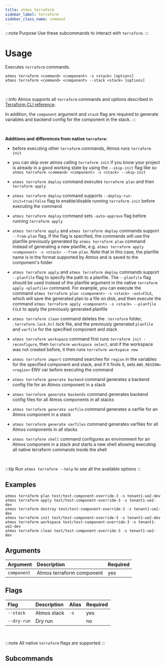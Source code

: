 ```yaml
---
title: atmos terraform
sidebar_label: terraform
sidebar_class_name: command
---
```










:::note Purpose
Use these subcommands to interact with `terraform`.
:::


# Usage

Executes `terraform` commands.

```shell
atmos terraform <command> <component> -s <stack> [options]
atmos terraform <command> <component> --stack <stack> [options]
```

<br/>

:::info
Atmos supports all `terraform` commands and options described in [Terraform CLI reference](https://www.terraform.io/cli/commands).

In addition, the `component` argument and `stack` flag are required to generate variables and backend config for the component in the stack.
:::

<br/>

**Additions and differences from native `terraform`:**

- before executing other `terraform` commands, Atmos runs `terraform init`

- you can skip over atmos calling `terraform init` if you know your project is already in a good working state by using the `--skip-init` flag like
so `atmos terraform <command> <component> -s <stack> --skip-init`

- `atmos terraform deploy` command executes `terraform plan` and then `terraform apply`

- `atmos terraform deploy` command supports `--deploy-run-init=true|false` flag to enable/disable running `terraform init` before executing the
command

- `atmos terraform deploy` command sets `-auto-approve` flag before running `terraform apply`

- `atmos terraform apply` and `atmos terraform deploy` commands support `--from-plan` flag. If the flag is specified, the commands will use
the planfile previously generated by `atmos terraform plan` command instead of generating a new planfile,
e.g. `atmos terraform apply <component> -s <stack> --from-plan`. Note that in this case, the planfile name is in the format supported by Atmos and
is saved to the component's folder

- `atmos terraform apply` and `atmos terraform deploy` commands support `--planfile` flag to specify the path to a planfile.
The `--planfile` flag should be used instead of the planfile
argument in the native `terraform apply <planfile>` command. For example, you can execute the command
`atmos terraform plan <component> -s <stack> -out=FILE`, which will save the generated plan to a file on disk,
and then execute the command `atmos terraform apply <component> -s <stack> --planfile FILE` to apply the previously generated planfile

- `atmos terraform clean` command deletes the `.terraform` folder, `.terraform.lock.hcl` lock file, and the previously generated `planfile`
and `varfile` for the specified component and stack

- `atmos terraform workspace` command first runs `terraform init -reconfigure`, then `terraform workspace select`, and if the workspace was not
created before, it then runs `terraform workspace new`

- `atmos terraform import` command searches for `region` in the variables for the specified component and stack, and if it finds it,
sets `AWS_REGION=<region>` ENV var before executing the command

- `atmos terraform generate backend` command generates a backend config file for an Atmos component in a stack

- `atmos terraform generate backends` command generates backend config files for all Atmos components in all stacks

- `atmos terraform generate varfile` command generates a varfile for an Atmos component in a stack

- `atmos terraform generate varfiles` command generates varfiles for all Atmos components in all stacks

- `atmos terraform shell` command configures an environment for an Atmos component in a stack and starts a new shell allowing executing all native
terraform commands inside the shell

<br/>

:::tip
Run `atmos terraform --help` to see all the available options
:::

## Examples

```shell
atmos terraform plan test/test-component-override-3 -s tenant1-ue2-dev
atmos terraform apply test/test-component-override-3 -s tenant1-ue2-dev
atmos terraform destroy test/test-component-override-3 -s tenant1-ue2-dev
atmos terraform init test/test-component-override-3 -s tenant1-ue2-dev
atmos terraform workspace test/test-component-override-3 -s tenant1-ue2-dev
atmos terraform clean test/test-component-override-3 -s tenant1-ue2-dev
```

## Arguments

| Argument     | Description                 | Required |
|:-------------|:----------------------------|:---------|
| `component`  | Atmos terraform component   | yes      |

## Flags

| Flag        | Description   | Alias | Required |
|:------------|:--------------|:------|:---------|
| `--stack`   | Atmos stack   | `-s`  | yes      |
| `--dry-run` | Dry run       |       | no       |

<br/>

:::note
All native `terraform` flags are supported
:::

## Subcommands

<DocCardList/>
